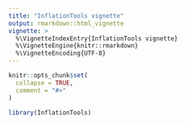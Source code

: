 ```yaml
---
title: "InflationTools vignette"
output: rmarkdown::html_vignette
vignette: >
  %\VignetteIndexEntry{InflationTools vignette}
  %\VignetteEngine{knitr::rmarkdown}
  %\VignetteEncoding{UTF-8}
---
```


```r
knitr::opts_chunk$set(
  collapse = TRUE,
  comment = "#>"
)
```

```r
library(InflationTools)
```
